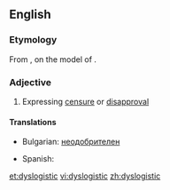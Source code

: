 ==English==

===Etymology===
From {{confix|dys|logistic|lang=en}}, on the model of {{term|eulogistic|lang=en}}.

===Adjective===
{{en-adj}}

# Expressing [[censure]] or [[disapproval]]

====Translations====
{{trans-top|expressing censure or disapproval}}
* Bulgarian: [[неодобрителен]]
{{trans-mid}}
* Spanish: {{t+|es|despectivo|m}}
{{trans-bottom}}

[[et:dyslogistic]]
[[vi:dyslogistic]]
[[zh:dyslogistic]]